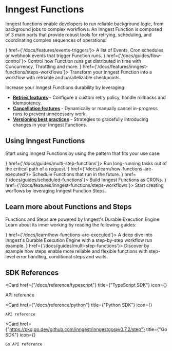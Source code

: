 
# Inngest Functions

Inngest functions enable developers to run reliable background logic, from background jobs to complex workflows.
An Inngest Function is composed of 3 main parts that provide robust tools for retrying, scheduling, and coordinating complex sequences of operations:

<CardGroup cols={1}>
  <Card title="Triggers" icon={<EventIcon fill={'primary'} />} href={'/docs/features/events-triggers'}>
    A list of Events, Cron schedules or webhook events that trigger Function runs.
  </Card>
  <Card title="Flow Control" icon={<IconPriority size={24}  fill={'primary'} />} href={'/docs/guides/flow-control'}>
    Control how Function runs get distributed in time with Concurrency, Throttling and more.
  </Card>
  <Card title="Steps" icon={<StepsIcon fill={'primary'} />} href={'/docs/features/inngest-functions/steps-workflows'}>
    Transform your Inngest Function into a workflow with retriable and parallelizable checkpoints.
  </Card>
</CardGroup>


Increase your Inngest Functions durability by leveraging:

- **[Retries features](/docs/guides/error-handling)** - Configure a custom retry policy, handle rollbacks and idempotency.
- **[Cancellation features](/docs/features/inngest-functions/cancellation)** - Dynamically or manually cancel in-progress runs to prevent unnecessary work.
- **[Versioning best practices](/docs/learn/versioning)** - Strategies to gracefully introducing changes in your Inngest Functions.


## Using Inngest Functions

Start using Inngest Functions by using the pattern that fits your use case:

<CardGroup cols={2}>
  <Card title="Background jobs" icon={<StepsIcon fill={'primary'} />} href={'/docs/guides/multi-step-functions'}>
    Run long-running tasks  out of the critical path of a request.
  </Card>
  <Card title="Delayed Functions" icon={<RunsIcon />} href={'/docs/learn/how-functions-are-executed'}>
    Schedule Functions that run in the future.
  </Card>
  <Card title="Cron Functions" icon={<RunsIcon />} href={'/docs/guides/scheduled-functions'}>
    Build Inngest Functions as CRONs.
  </Card>
  <Card title="Workflows" icon={<RunsIcon />} href={'/docs/features/inngest-functions/steps-workflows'}>
    Start creating worflows by leveraging Inngest Function Steps.
  </Card>
</CardGroup>



## Learn more about Functions and Steps

Functions and Steps are powered by Inngest's Durable Execution Engine. Learn about its inner working by reading the following guides:

<CardGroup cols={1}>
  <Card title="How Functions are executed" icon={<RunsIcon />} href={'/docs/learn/how-functions-are-executed'}>
    A deep dive into Inngest's Durable Execution Engine with a step-by-step workflow run example.
  </Card>
  <Card title="Thinking in Steps" icon={<StepsIcon fill={'primary'} />} href={'/docs/guides/multi-step-functions'}>
    Discover by example how steps enable more reliable and flexible functions with step-level error handling, conditional steps and waits.
  </Card>
</CardGroup>


## SDK References


<CardGroup cols={3}>

  <Card 
    href={"/docs/reference/typescript"}
    title={"TypeScript SDK"}
    icon={<TypeScriptIcon size={7} />}
  >
  API reference
  </Card>

  <Card 
    href={"/docs/reference/python"}
    title={"Python SDK"}
    icon={<PythonIcon size={7} />}
  >
    API reference
  </Card>


  <Card 
    href={"https://pkg.go.dev/github.com/inngest/inngestgo@v0.7.2/step"}
    title={"Go SDK"}
    icon={<GoIcon size={7} />}
  >
    Go API reference
  </Card>

</CardGroup>